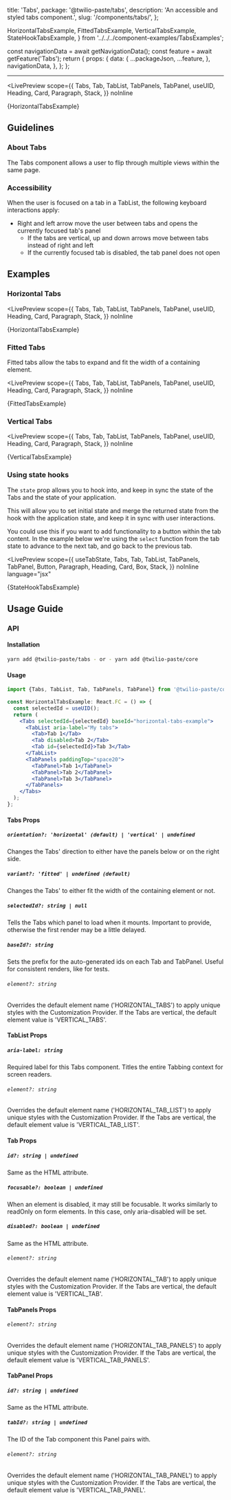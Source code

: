   title: 'Tabs',
  package: '@twilio-paste/tabs',
  description: 'An accessible and styled tabs component.',
  slug: '/components/tabs/',
};

  HorizontalTabsExample,
  FittedTabsExample,
  VerticalTabsExample,
  StateHookTabsExample,
} from '../../../component-examples/TabsExamples';


  const navigationData = await getNavigationData();
  const feature = await getFeature('Tabs');
  return {
    props: {
      data: {
        ...packageJson,
        ...feature,
      },
      navigationData,
    },
  };
};

<NormalizedComponentHeader
  categoryRoute={SidebarCategoryRoutes.COMPONENTS}
  githubUrl="https://github.com/twilio-labs/paste/tree/main/packages/paste-core/components/tabs"
  storybookUrl="/?path=/story/components-tabs--horizontal-tabs"
  data={props.data}
/>

---

<contentwrapper>

<PageAside data={mdxHeadings} />

<content>

<LivePreview
  scope={{
    Tabs,
    Tab,
    TabList,
    TabPanels,
    TabPanel,
    useUID,
    Heading,
    Card,
    Paragraph,
    Stack,
  }}
  noInline
>
  {HorizontalTabsExample}
</LivePreview>

## Guidelines

### About Tabs

The Tabs component allows a user to flip through multiple views within the same page.

### Accessibility

When the user is focused on a tab in a TabList, the following keyboard interactions apply:

- Right and left arrow move the user between tabs and opens the currently focused tab's panel
  - If the tabs are vertical, up and down arrows move between tabs instead of right and left
  - If the currently focused tab is disabled, the tab panel does not open

## Examples

### Horizontal Tabs

<LivePreview
  scope={{
    Tabs,
    Tab,
    TabList,
    TabPanels,
    TabPanel,
    useUID,
    Heading,
    Card,
    Paragraph,
    Stack,
  }}
  noInline
>
  {HorizontalTabsExample}
</LivePreview>

### Fitted Tabs

Fitted tabs allow the tabs to expand and fit the width of a containing element.

<LivePreview
  scope={{
    Tabs,
    Tab,
    TabList,
    TabPanels,
    TabPanel,
    useUID,
    Heading,
    Card,
    Paragraph,
    Stack,
  }}
  noInline
>
  {FittedTabsExample}
</LivePreview>

### Vertical Tabs

<LivePreview
  scope={{
    Tabs,
    Tab,
    TabList,
    TabPanels,
    TabPanel,
    useUID,
    Heading,
    Card,
    Paragraph,
    Stack,
  }}
  noInline
>
  {VerticalTabsExample}
</LivePreview>

### Using state hooks

The `state` prop allows you to hook into, and keep in sync the state of the Tabs and the state of your application.

This will allow you to set initial state and merge the returned state from the hook with the application state,
and keep it in sync with user interactions.

You could use this if you want to add functionality to a button within the tab content. In the example below we're
using the `select` function from the tab state to advance to the next tab, and go back to the previous tab.

<LivePreview
  scope={{
    useTabState,
    Tabs,
    Tab,
    TabList,
    TabPanels,
    TabPanel,
    Button,
    Paragraph,
    Heading,
    Card,
    Box,
    Stack,
  }}
  noInline
  language="jsx"
>
  {StateHookTabsExample}
</LivePreview>

## Usage Guide

### API

#### Installation

```bash
yarn add @twilio-paste/tabs - or - yarn add @twilio-paste/core
```

#### Usage

```jsx
import {Tabs, TabList, Tab, TabPanels, TabPanel} from '@twilio-paste/core/tabs';

const HorizontalTabsExample: React.FC = () => {
  const selectedId = useUID();
  return (
    <Tabs selectedId={selectedId} baseId="horizontal-tabs-example">
      <TabList aria-label="My tabs">
        <Tab>Tab 1</Tab>
        <Tab disabled>Tab 2</Tab>
        <Tab id={selectedId}>Tab 3</Tab>
      </TabList>
      <TabPanels paddingTop="space20">
        <TabPanel>Tab 1</TabPanel>
        <TabPanel>Tab 2</TabPanel>
        <TabPanel>Tab 3</TabPanel>
      </TabPanels>
    </Tabs>
  );
};
```

#### Tabs Props

##### `orientation?: 'horizontal' (default) | 'vertical' | undefined`

Changes the Tabs' direction to either have the panels below or on the right side.

##### `variant?: 'fitted' | undefined (default)`

Changes the Tabs' to either fit the width of the containing element or not.

##### `selectedId?: string | null`

Tells the Tabs which panel to load when it mounts. Important to provide, otherwise the first render may be a little delayed.

##### `baseId?: string`

Sets the prefix for the auto-generated ids on each Tab and TabPanel. Useful for consistent renders, like for tests.

###### `element?: string`

Overrides the default element name ('HORIZONTAL_TABS') to apply unique styles with the Customization Provider. If the Tabs are vertical, the default element value is 'VERTICAL_TABS'.

#### TabList Props

##### `aria-label: string`

Required label for this Tabs component. Titles the entire Tabbing context for screen readers.

###### `element?: string`

Overrides the default element name ('HORIZONTAL_TAB_LIST') to apply unique styles with the Customization Provider. If the Tabs are vertical, the default element value is 'VERTICAL_TAB_LIST'.

#### Tab Props

##### `id?: string | undefined`

Same as the HTML attribute.

##### `focusable?: boolean | undefined`

When an element is disabled, it may still be focusable.
It works similarly to readOnly on form elements. In this case, only aria-disabled will be set.

##### `disabled?: boolean | undefined`

Same as the HTML attribute.

###### `element?: string`

Overrides the default element name ('HORIZONTAL_TAB') to apply unique styles with the Customization Provider. If the Tabs are vertical, the default element value is 'VERTICAL_TAB'.

#### TabPanels Props

###### `element?: string`

Overrides the default element name ('HORIZONTAL_TAB_PANELS') to apply unique styles with the Customization Provider. If the Tabs are vertical, the default element value is 'VERTICAL_TAB_PANELS'.

#### TabPanel Props

##### `id?: string | undefined`

Same as the HTML attribute.

##### `tabId?: string | undefined`

The ID of the Tab component this Panel pairs with.

###### `element?: string`

Overrides the default element name ('HORIZONTAL_TAB_PANEL') to apply unique styles with the Customization Provider. If the Tabs are vertical, the default element value is 'VERTICAL_TAB_PANEL'.

<ChangelogRevealer>
  <Changelog />
</ChangelogRevealer>

</content>

</contentwrapper>
